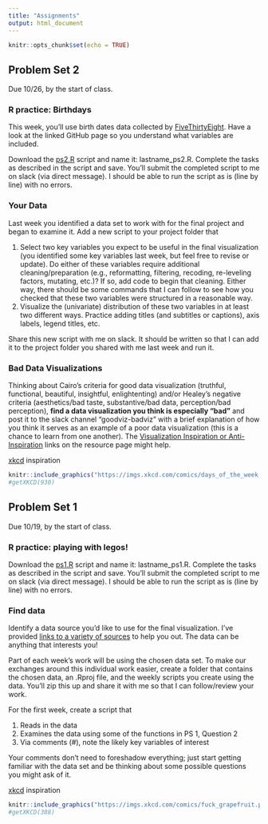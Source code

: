 ```yaml
---
title: "Assignments"
output: html_document
---
```


```r
knitr::opts_chunk$set(echo = TRUE)
```

## Problem Set 2

Due 10/26, by the start of class.

### R practice: Birthdays
This week, you'll use birth dates data collected by [FiveThirtyEight](https://github.com/fivethirtyeight/data/tree/master/births). Have a look at the linked GitHub page so you understand what variables are included.

Download the [ps2.R](../ps/ps2.R) script and name it: lastname_ps2.R. Complete the tasks as described in the script and save. You'll submit the completed script to me on slack (via direct message). I should be able to run the script as is (line by line) with no errors.

### Your Data
Last week you identified a data set to work with for the final project and began to examine it. Add a new script to your project folder that 

1. Select two key variables you expect to be useful in the final visualization (you identified some key variables last week, but feel free to revise or update). Do either of these variables require additional cleaning/preparation (e.g., reformatting, filtering, recoding, re-leveling factors, mutating, etc.)? If so, add code to begin that cleaning. Either way, there should be some commands that I can follow to see how you checked that these two variables were structured in a reasonable way.
2. Visualize the (univariate) distribution of these two variables in at least two different ways. Practice adding titles (and subtitles or captions), axis labels, legend titles, etc.

Share this new script with me on slack. It should be written so that I can add it to the project folder you shared with me last week and run it.

### Bad Data Visualizations
Thinking about Cairo's criteria for good data visualization (truthful, functional, beautiful, insightful, enlightenting) and/or Healey's negative criteria (aesthetics/bad taste, substantive/bad data, perception/bad perception), **find a data visualization you think is especially "bad"** and post it to the slack channel "goodviz-badviz" with a brief explanation of how you think it serves as an example of a poor data visualization (this is a chance to learn from one another). The [Visualization Inspiration or Anti-Inspiration](../resources/) links on the resource page might help.

[xkcd](https://xkcd.com/930/) inspiration

```r
knitr::include_graphics("https://imgs.xkcd.com/comics/days_of_the_week.png")
#getXKCD(930)
```


## Problem Set 1

Due 10/19, by the start of class.

### R practice: playing with legos!
Download the [ps1.R](../ps/ps1.R) script and name it: lastname_ps1.R. Complete the tasks as described in the script and save. You'll submit the completed script to me on slack (via direct message). I should be able to run the script as is (line by line) with no errors.

### Find data
Identify a data source you'd like to use for the final visualization. I've provided [links to a variety of sources](../resources/) to help you out. The data can be anything that interests you! 

Part of each week's work will be using the chosen data set. To make our exchanges around this individual work easier, create a folder that contains the chosen data, an .Rproj file, and the weekly scripts you create using the data. You'll zip this up and share it with me so that I can follow/review your work.

For the first week, create a script that

1. Reads in the data
2. Examines the data using some of the functions in PS 1, Question 2
3. Via comments (#), note the likely key variables of interest

Your comments don't need to foreshadow everything; just start getting familiar with the data set and be thinking about some possible questions you might ask of it.

[xkcd](https://xkcd.com/388/) inspiration

```r
knitr::include_graphics("https://imgs.xkcd.com/comics/fuck_grapefruit.png")
#getXKCD(388)
```
